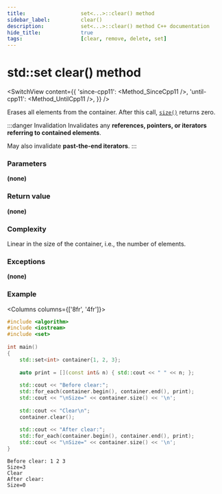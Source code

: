 ```yaml
---
title:					set<...>::clear() method
sidebar_label:			clear()
description:			set<...>::clear() method C++ documentation
hide_title:				true
tags:					[clear, remove, delete, set]
---
```



<!----------------- Codes ---------------------->

<!-- clear() -->

# std::set clear() method

<SwitchView content={{
    'since-cpp11': <Method_SinceCpp11 />,
    'until-cpp11': <Method_UntilCpp11 />,
    }} />

Erases all elements from the container. After this call, [`size()`](/docs/containers/set/size) returns zero.

:::danger Invalidation
Invalidates any **references, pointers, or iterators referring to contained elements**.

May also invalidate **past-the-end iterators**.
:::

### Parameters

**(none)**

### Return value

**(none)**

### Complexity

Linear in the size of the container, i.e., the number of elements.

### Exceptions

**(none)**

### Example

<Columns columns={['8fr', '4fr']}>
<div>

```cpp title='Main.cpp' showLineNumbers
#include <algorithm>
#include <iostream>
#include <set>
 
int main()
{
    std::set<int> container{1, 2, 3};
 
    auto print = [](const int& n) { std::cout << " " << n; };
 
    std::cout << "Before clear:";
    std::for_each(container.begin(), container.end(), print);
    std::cout << "\nSize=" << container.size() << '\n';
 
    std::cout << "Clear\n";
    container.clear();
 
    std::cout << "After clear:";
    std::for_each(container.begin(), container.end(), print);
    std::cout << "\nSize=" << container.size() << '\n';
}
```

</div>
<div>

```plaintext title="Possible output"
Before clear: 1 2 3
Size=3
Clear
After clear:
Size=0
```

</div>
</Columns>